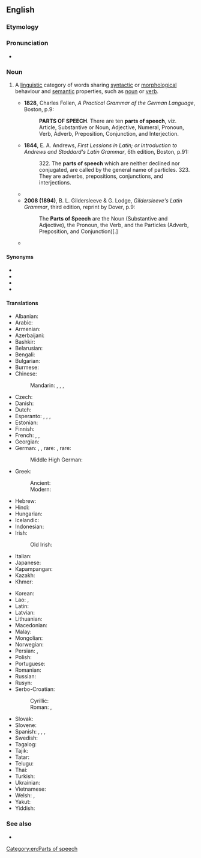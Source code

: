 {{also|part-of-speech}}
==English ==
{{wikipedia}}

===Etymology===
{{calque|en|la|pars orationis}}

===Pronunciation===
* {{audio|en|LL-Q1860 (eng)-Vininn126-part of speech.wav|Audio (US)}}

===Noun===
{{en-noun|parts of speech}}

# {{lb|en|grammar}} A [[linguistic]] category of words sharing [[syntactic]] or [[morphological]] behaviour and [[semantic]] properties, such as [[noun]] or [[verb]].
#* '''1828''', Charles Follen, ''A Practical Grammar of the German Language'', Boston, p.9:
#*: '''PARTS OF SPEECH'''. There are ten '''parts of speech''', viz. Article, Substantive or Noun, Adjective, Numeral, Pronoun, Verb, Adverb, Preposition, Conjunction, and Interjection.
#* '''1844''', E. A. Andrews, ''First Lessions in Latin; or Introduction to Andrews and Stoddard's Latin Grammar'', 6th edition, Boston, p.91:
#*: 322. The '''parts of speech''' which are neither declined nor conjugated, are called by the general name of particles. 323. They are adverbs, prepositions, conjunctions, and interjections.
#* {{quote-book|en|passage=One group of substantives, the gerunds (''scolding''), belongs to a form-class with infinitives and with other verb-forms, in serving as head for certain types of modifiers, such as a goal (''scolding the boys''). For this reason a system of '''parts of speech''' in a language like English cannot be set up in any fully satisfactory way: our list of '''parts of speech''' will depend upon which functions we take to be the most important.|title=Language|author=Leonard Bloomfield|year=1933|page=269}}
#* '''2008 (1894)''', B. L. Gildersleeve & G. Lodge, ''Gildersleeve's Latin Grammar'', third edition, reprint by Dover, p.9:
#*: The '''Parts of Speech''' are the Noun (Substantive and Adjective), the Pronoun, the Verb, and the Particles (Adverb, Preposition, and Conjunction)[.]
#* {{quote-journal|1=en|year=2018|author=James Lambert|title=Setting the Record Straight: An In-depth Examination of ''Hobson-Jobson''|journal=International Journal of Lexicography|volume=31|issue=4|doi=https://doi.org/10.1093/ijl/ecy010|page=489|text=Following this, coding was added to delineate multiple senses within entries and nested terms within entries; then '''part of speech''' labels were added for every sense[.]}}

====Synonyms====
* {{l|en|lexical category}}
* {{l|en|lexical class}}
* {{l|en|syntactic category}}
* {{l|en|word class}}

====Translations====
{{trans-top|the function a word or phrase performs}}
* Albanian: {{t|sq|pjesë e ligjëratës|f}}
* Arabic: {{t|ar|جُزْء الْكَلَام|m}}
* Armenian: {{t+|hy|խոսքի մաս|}}
* Azerbaijani: {{t|az|nitq hissəsi}}
* Bashkir: {{t|ba|һүҙ төркөмө|sc=Cyrl}}
* Belarusian: {{t|be|часці́на мо́вы|f|sc=Cyrl}}
* Bengali: {{t-needed|bn}}
* Bulgarian: {{t|bg|част на ре́чта|f|sc=Cyrl}}
* Burmese: {{t+|my|ဝါစင်္ဂ|sc=Mymr}}
* Chinese:
*: Mandarin: {{t+|cmn|詞類|sc=Hani}}, {{t+|cmn|词类|tr=cílèi|sc=Hani}}, {{t+|cmn|詞性|sc=Hani}}, {{t+|cmn|词性|tr=cíxìng|sc=Hani}}
* Czech: {{t+|cs|slovní druh|m}}
* Danish: {{t+|da|ordklasse|c}}
* Dutch: {{t+|nl|woordsoort|f}}
* Esperanto: {{t|eo|parolparto}}, {{t|eo|vortospeco}}, {{t|eo|vorto-speco}}, {{t|eo|vortspeco}}
* Estonian: {{t|et|sõnaliik}}
* Finnish: {{t+|fi|sanaluokka}}
* French: {{t+|fr|classe lexicale|f}}, {{t+|fr|partie du discours|f}}, {{t+|fr|classe grammaticale|f}}
* Georgian: {{t|ka|მეტყველების ნაწილი|sc=Geor}}
* German: {{t+|de|Wortart|f}}, {{t+|de|Wortklasse|f}}, rare: {{t+|de|Redeteil|m}}, rare: {{t|de|Sprachteil|m}}
*: Middle High German: {{t|gmh|teil der red}}
* Greek:
*: Ancient: {{t|grc|μέρος τοῦ λόγου|n}}
*: Modern: {{t+|el|μέρος του λόγου|n|sc=Grek}}
* Hebrew: {{t|he|חֵלֶק דיבור|m|tr=khélek dibúr}}
* Hindi: {{t|hi|शब्द भेद|sc=Deva}}
* Hungarian: {{t+|hu|szófaj}}
* Icelandic: {{t|is|orðflokkur|m}}
* Indonesian: {{t+|id|kelas kata}}
* Irish: {{t|ga|roinn chainte}}
*: Old Irish: {{t|sga|rann insce|f}}
* Italian: {{t+|it|parte del discorso|f}}
* Japanese: {{t+|ja|品詞|tr=ひんし, hinshi}}
* Kapampangan: {{t|pam|dake ning pamiyalita}}
* Kazakh: {{t+|kk|сөз табы|sc=Cyrl}}
* Khmer: {{t-needed|km}}
{{trans-mid}}
* Korean: {{t+|ko|품사}}
* Lao: {{t|lo|ວະຈີວິພາກ}}, {{t|lo|ໂສດ}}
* Latin: {{t+|la|pars ōrātiōnis|f}}
* Latvian: {{t|lv|vārdšķira|f}}
* Lithuanian: {{t+|lt|kalbos dalis|f}}
* Macedonian: {{t|mk|зборовна група|f|sc=Cyrl}}
* Malay: {{t|ms|golongan kata}}
* Mongolian: {{t+|mn|үгсийн аймаг|sc=Cyrl}}
* Norwegian: {{t+|no|ordklasse}}
* Persian: {{t|fa|ادات سخن|tr=adât-e soxan|sc=fa-Arab}}, {{t|fa|نوع کلمه|tr=now'-e kalame|sc=fa-Arab}}
* Polish: {{t+|pl|część mowy|f}}
* Portuguese: {{t+|pt|classe gramatical|f}}
* Romanian: {{t+|ro|parte de vorbire|f}}
* Russian: {{t+|ru|часть ре́чи|f}}
* Rusyn: {{t|rue|часть ре́чі|f|sc=Cyrl}}
* Serbo-Croatian:
*: Cyrillic: {{t|sh|врста речи|f|sc=Cyrl}}
*: Roman: {{t|sh|vrsta riječi|f}}, {{t|sh|vrsta reči|f}}
* Slovak: {{t|sk|slovný druh|m}}
* Slovene: {{t|sl|besedna vrsta|f}}
* Spanish: {{t+|es|parte de la oración|f}}, {{t|es|parte de oración|f}}, {{t+|es|categoría gramatical|f}}, {{t|es|parte del habla|f}}
* Swedish: {{t+|sv|ordklass|c}}
* Tagalog: {{t|tl|bahagi ng pananalita}}
* Tajik: {{t+|tg|ҳиссаҳои нутқ|sc=Cyrl}}
* Tatar: {{t+|tt|сүз төркеме|sc=Cyrl}}
* Telugu: {{t|te|భాషాభాగము|sc=Telu}}
* Thai: {{t|th|วจีวิภาค}}
* Turkish: {{t+|tr|sözcük türü}}
* Ukrainian: {{t+|uk|части́на мови|f|sc=Cyrl}}
* Vietnamese: {{t+|vi|từ loại}}
* Welsh: {{t+|cy|rhan ymadrodd|f}}, {{t|cy|dosbarth geiriol|m}}
* Yakut: {{t|sah|саҥа чааһа|sc=Cyrl}}
* Yiddish: {{t|yi|ווערטערקלאַס|m|sc=Hebr}}
{{trans-bottom}}

===See also===
* {{list:parts of speech/en}}

[[Category:en:Parts of speech]]